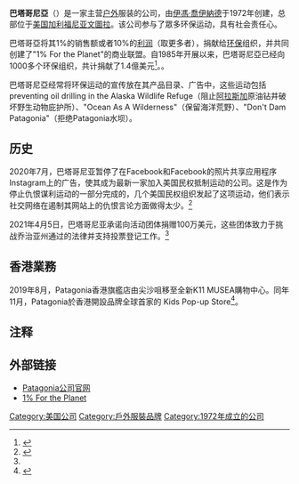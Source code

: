 {{Infobox_Company
| company_name = 巴塔哥尼亞<br />Patagonia
| company_logo = [[File:Patagonia-logo.jpg|250px]]
| company_type = [[私营企业|私营企业]]
| foundation = 1973年5月9日
| location = [[美国|美国]][[加利福尼亚|加利福尼亚]][[文圖拉|文圖拉]]
| key_people = [[伊馮·喬伊納德|伊馮·喬伊納德]]
| industry = [[零售|零售]]
| products = 户外服装、背包
| homepage = [http://www.patagonia.com/ patagonia.com]
}}
'''巴塔哥尼亞'''（{{lang-en|'''Patagonia'''}}）是一家主营[[户外|户外]]服装的公司，由[[伊馮·喬伊納德|伊馮·喬伊納德]]于1972年创建，总部位于[[美国|美国]][[加利福尼亚|加利福尼亚]][[文圖拉|文圖拉]]。该公司参与了眾多环保运动，具有社会责任心。

巴塔哥亞将其1%的销售额或者10%的[[利润|利润]]（取更多者），捐献给[[环保主义者|环保]]组织，并共同创建了"1% For the Planet"的商业联盟。自1985年开展以来，巴塔哥尼亞已经向1000多个环保组织，共计捐献了1.4億美元<ref name="pop_history">{{cite web | url=https://www.patagonia.com/one-percent-for-the-planet.html | title=1% for the Planet | publisher=Patagonia | access-date=2021-05-29 | archive-date=2021-06-08 | archive-url=https://web.archive.org/web/20210608153358/https://www.patagonia.com/one-percent-for-the-planet.html | dead-url=no }}</ref>。。

巴塔哥尼亞经常将环保运动的宣传放在其产品目录、广告中，这些运动包括preventing oil drilling in the Alaska Wildlife Refuge（阻止[[阿拉斯加|阿拉斯加]]原油钻井破坏野生动物庇护所）、"Ocean As A Wilderness"（保留海洋荒野）、"Don't Dam Patagonia"（拒绝Patagonia水坝）。

==历史==

2020年7月，巴塔哥尼亚暂停了在Facebook和Facebook的照片共享应用程序Instagram上的广告，使其成为最新一家加入美国民权抵制运动的公司。这是作为停止仇恨谋利运动的一部分完成的，几个美国民权组织发起了这项运动，他们表示社交网络在遏制其网站上的仇恨言论方面做得太少。<ref name="mg21">{{Cite web |url=https://www.mg21.com/patagonia.html |title=美国户外服装公司：巴塔哥尼亚Patagonia, Inc. |publisher=美股之家 |date=2021-07-23 |access-date=2021-07-23 |archive-date=2021-08-02 |archive-url=https://web.archive.org/web/20210802055913/https://www.mg21.com/patagonia.html |dead-url=no }}</ref>

2021年4月5日，巴塔哥尼亚承诺向活动团体捐赠100万美元，这些团体致力于挑战乔治亚州通过的法律并支持投票登记工作。<ref name="mg21"/>

== 香港業務 ==
2019年8月，Patagonia香港旗艦店由尖沙咀移至全新K11 MUSEA購物中心。同年11月，Patagonia於香港開設品牌全球首家的 Kids Pop-up Store<ref>{{Cite web |url=https://hypebeast.com/zh/2019/11/patagona-kids-pop-up-store-hong-kong-info |title=Patagonia 全球首家 Kids Pop-up Store 登陸香港 |access-date=2019-12-01 |archive-date=2020-10-25 |archive-url=https://web.archive.org/web/20201025061222/https://hypebeast.com/zh/2019/11/patagona-kids-pop-up-store-hong-kong-info |dead-url=no }}</ref>。

==注释==
{{reflist}}

== 外部链接 ==
*[http://www.patagonia.com/ Patagonia公司官网] {{Wayback|url=http://www.patagonia.com/ |date=20200429035654 }}
*[http://www.onepercentfortheplanet.org/ 1% For the Planet] {{Wayback|url=http://www.onepercentfortheplanet.org/ |date=20210315165939 }}

[[Category:美国公司|Category:美国公司]]
[[Category:戶外服裝品牌|Category:戶外服裝品牌]]
[[Category:1972年成立的公司|Category:1972年成立的公司]]